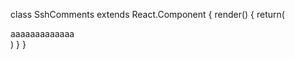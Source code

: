 
class SshComments extends React.Component {
  render() {
    return(
      <div>
        aaaaaaaaaaaaa
        <script src="https://utteranc.es/client.js"
                repo="samsamhan/ssh_blog_comments"
                issue-term="pathname"
                theme="github-light"
                crossorigin="anonymous"
                async>
        </script>
      </div>
    )
  }
}
